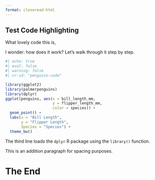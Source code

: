 ```yaml
---
format: closeread-html
---
```


::::{.cr-layout}

# Test Code Highlighting

:::{.cr-crossfade cr-to="penguins-code"}
What lovely code this is,
:::

I wonder: how does it work? Let's walk through it step by step.

```r
#| echo: true
#| eval: false
#| warning: false
#| cr-id: "penguins-code"

library(ggplot2)
library(palmerpenguins)
library(dplyr)
ggplot(penguins, aes(x = bill_length_mm,
                     y = flipper_length_mm,
                     color = species)) +
  geom_point() +
  labs(x = "Bill Length",
       y = "Flipper Length",
       Species = "Species") +
  theme_bw()
```

:::{cr-in="penguins-code" cr-highlight-lines="3"}
The third line loads the `dplyr` R package using the `library()` function.
:::

This is an addition paragraph for spacing purposes.

::::

# The End
